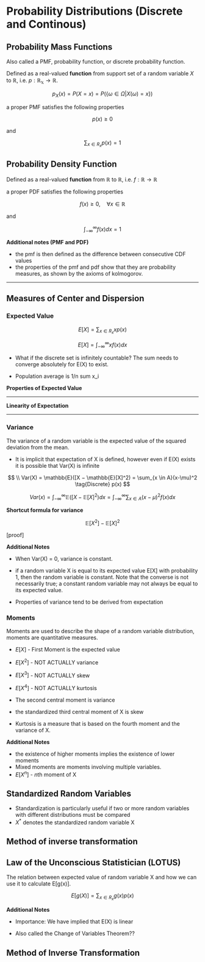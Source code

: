 # Probability Distributions (Discrete and Continous)

## Probability Mass Functions

Also called a PMF, probability function, or discrete probability function.

Defined as a real-valued **function** from support set of a random variable $X$ to $\mathbb{R}$, i.e. $p: \mathbb{R_x} \rightarrow \mathbb{R}$.

$$
p_X(x) = P(X=x) = P(\{\omega \in \Omega | X(\omega)=x\})
$$

a proper PMF satisfies the following properties

$$
p(x)  \ge 0
$$

and

$$
\sum_{x \in R_x}p(x)=1
$$

## Probability Density Function

Defined as a real-valued **function** from $\mathbb{R}$ to $\mathbb{R}$, i.e. $f: \mathbb{R} \rightarrow \mathbb{R}$

a proper PDF satisfies the following properties

$$
\tag{1} f(x)  \ge 0, \quad \forall x \in \mathbb{R}
$$

and

$$
\int_{-\infty}^{\infty}f(x)dx=1 \tag{2}
$$

**Additional notes (PMF and PDF)**

-   the pmf is then defined as the difference between consecutive CDF values
-   the properties of the pmf and pdf show that they are probability measures, as shown by the axioms of kolmogorov.

------------------------------------------------------------------------

## Measures of Center and Dispersion

### Expected Value

$$
E[X] = \sum_{x \in R_x} xp(x) \tag{Discrete}
$$

$$
E[X] = \int_{-\infty}^\infty{xf(x)}dx \tag{Continous}
$$

-   What if the discrete set is infinitely countable? The sum needs to converge absolutely for E(X) to exist.

-   Population average is 1/n sum x_i

**Properties of Expected Value**

------------------------------------------------------------------------

**Linearity of Expectation**

------------------------------------------------------------------------

### Variance

The variance of a random variable is the expected value of the squared deviation from the mean.

-   It is implicit that expectation of X is defined, however even if E(X) exists it is possible that Var(X) is infinite

$$
\\ Var(X) = \mathbb{E}([X − \mathbb{E}[X]^2) = \sum_{x \in A}(x-\mu)^2 \tag{Discrete}
p(x)
$$

$$
Var(x) = \int_{-\infty}^{\infty}{\mathbb{E}([X − \mathbb{E}[X]^2)}dx = \int_{-\infty}^{\infty}{\sum_{x \in A}(x-\mu)^2}f(x)dx  \tag{Continous}
$$


**Shortcut formula for variance**

$$
\mathbb{E}[X^2]-\mathbb{E}[X]^2
$$

[proof]

**Additional Notes**

- When Var(X) = 0, variance is constant.

-   if a random variable X is equal to its expected value E[X] with probability 1, then the random variable is constant. Note that the converse is not necessarily true; a constant random variable may not always be equal to its expected value.

-   Properties of variance tend to be derived from expectation

### Moments

Moments are used to describe the shape of a random variable distribution, moments are quantitative measures.

-   $E[X]$ - First Moment is the expected value

-   $E[X^2]$ - NOT ACTUALLY variance

-   $E[X^3]$ - NOT ACTUALLY skew

-   $E[X^4]$ - NOT ACTUALLY kurtosis

-   The second central moment is variance

-   the standardized third central moment of X is skew

-   Kurtosis is a measure that is based on the fourth moment and the variance of X.

**Additional Notes**

-   the existence of higher moments implies the existence of lower moments
-   Mixed moments are moments involving multiple variables.
-   $E[X^n]$ - $n$th moment of X

## Standardized Random Variables

-   Standardization is particularly useful if two or more random variables with different distributions must be compared
-   $X^*$ denotes the standardized random variable X

## Method of inverse transformation



## Law of the Unconscious Statistician (LOTUS)

The relation between expected value of random variable X and how we can use it to calculate E[g(x)].


$$
E[g(X)] = \sum_{x \in R_x} g(x)p(x)
$$

**Additional Notes**

- Importance: We have implied that E(X) is linear

- Also called the Change of Variables Theorem??


## Method of Inverse Transformation
